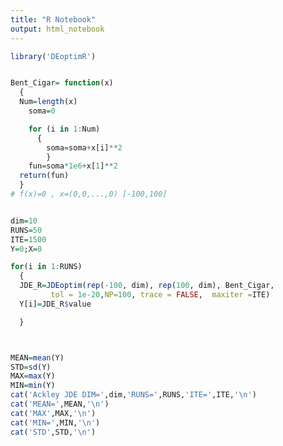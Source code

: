---
title: "R Notebook"
output: html_notebook
---
```{r}
library('DEoptimR')


Bent_Cigar= function(x)
  {
  Num=length(x)
	soma=0

	for (i in 1:Num)
	  {
		soma=soma+x[i]**2
		}
	fun=soma*1e6+x[1]**2
  return(fun)
  }
# f(x)=0 , x=(0,0,...,0) [-100,100]


dim=10
RUNS=50
ITE=1500
Y=0;X=0

for(i in 1:RUNS)
  {
  JDE_R=JDEoptim(rep(-100, dim), rep(100, dim), Bent_Cigar,
         tol = 1e-20,NP=100, trace = FALSE,  maxiter =ITE)
  Y[i]=JDE_R$value

  }



MEAN=mean(Y)
STD=sd(Y)
MAX=max(Y)
MIN=min(Y)
cat('Ackley JDE DIM=',dim,'RUNS=',RUNS,'ITE=',ITE,'\n')
cat('MEAN=',MEAN,'\n')
cat('MAX',MAX,'\n')
cat('MIN=',MIN,'\n')
cat('STD',STD,'\n')


```






